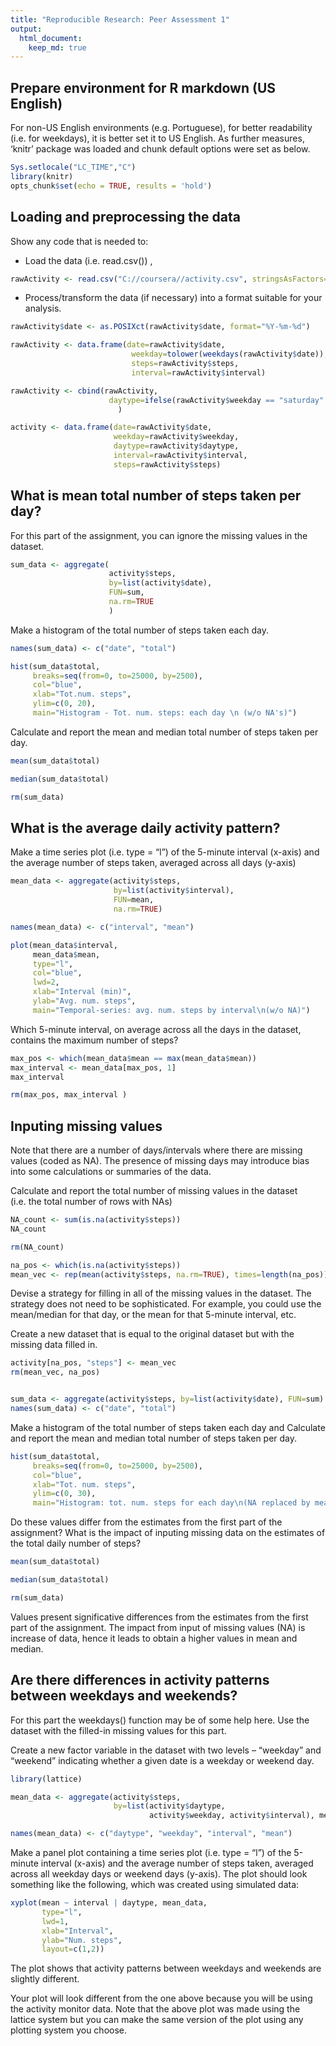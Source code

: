 ```yaml
---
title: "Reproducible Research: Peer Assessment 1"
output: 
  html_document:
    keep_md: true
---
```


## Prepare environment for R markdown (US English)

For non-US English environments (e.g. Portuguese), for better readability (i.e. for weekdays), it is better set it to US English.
As further measures, 'knitr' package was loaded and chunk default options were set as below.


```r
Sys.setlocale("LC_TIME","C")
library(knitr)
opts_chunk$set(echo = TRUE, results = 'hold')
```


## Loading and preprocessing the data

Show any code that is needed to:

- Load the data (i.e. read.csv()) ,
```r
rawActivity <- read.csv("C://coursera//activity.csv", stringsAsFactors=FALSE)

```

- Process/transform the data (if necessary) into a format suitable for your analysis.
```r
rawActivity$date <- as.POSIXct(rawActivity$date, format="%Y-%m-%d")

rawActivity <- data.frame(date=rawActivity$date, 
                           weekday=tolower(weekdays(rawActivity$date)), 
                           steps=rawActivity$steps, 
                           interval=rawActivity$interval)

rawActivity <- cbind(rawActivity, 
                      daytype=ifelse(rawActivity$weekday == "saturday" | rawActivity$weekday == "sunday", "weekend", "weekday")
                        )

activity <- data.frame(date=rawActivity$date, 
                       weekday=rawActivity$weekday, 
                       daytype=rawActivity$daytype, 
                       interval=rawActivity$interval,
                       steps=rawActivity$steps)

```

## What is mean total number of steps taken per day?

For this part of the assignment, you can ignore the missing values in the dataset.

```r
sum_data <- aggregate(
                      activity$steps, 
                      by=list(activity$date), 
                      FUN=sum, 
                      na.rm=TRUE
                      )

```

Make a histogram of the total number of steps taken each day.

```r
names(sum_data) <- c("date", "total")

hist(sum_data$total, 
     breaks=seq(from=0, to=25000, by=2500),
     col="blue", 
     xlab="Tot.num. steps", 
     ylim=c(0, 20), 
     main="Histogram - Tot. num. steps: each day \n (w/o NA's)")

```

Calculate and report the mean and median total number of steps taken per day.

```r
mean(sum_data$total)

median(sum_data$total)

rm(sum_data)

```

## What is the average daily activity pattern?

Make a time series plot (i.e. type = "l") of the 5-minute interval (x-axis) and the average number of steps taken, averaged across all days (y-axis)

```r
mean_data <- aggregate(activity$steps, 
                       by=list(activity$interval), 
                       FUN=mean, 
                       na.rm=TRUE)

names(mean_data) <- c("interval", "mean")

plot(mean_data$interval, 
     mean_data$mean, 
     type="l", 
     col="blue", 
     lwd=2, 
     xlab="Interval (min)", 
     ylab="Avg. num. steps", 
     main="Temporal-series: avg. num. steps by interval\n(w/o NA)")
```

Which 5-minute interval, on average across all the days in the dataset, contains the maximum number of steps?

```r
max_pos <- which(mean_data$mean == max(mean_data$mean))
max_interval <- mean_data[max_pos, 1]
max_interval

rm(max_pos, max_interval )

```

## Inputing missing values

Note that there are a number of days/intervals where there are missing values (coded as NA). The presence of missing days may introduce bias into some calculations or summaries of the data.



Calculate and report the total number of missing values in the dataset (i.e. the total number of rows with NAs)

```r
NA_count <- sum(is.na(activity$steps))
NA_count

rm(NA_count)

na_pos <- which(is.na(activity$steps))
mean_vec <- rep(mean(activity$steps, na.rm=TRUE), times=length(na_pos))

```

Devise a strategy for filling in all of the missing values in the dataset. The strategy does not need to be sophisticated. For example, you could use the mean/median for that day, or the mean for that 5-minute interval, etc.

Create a new dataset that is equal to the original dataset but with the missing data filled in.

```r

activity[na_pos, "steps"] <- mean_vec
rm(mean_vec, na_pos)


sum_data <- aggregate(activity$steps, by=list(activity$date), FUN=sum)
names(sum_data) <- c("date", "total")

```

Make a histogram of the total number of steps taken each day and Calculate and report the mean and median total number of steps taken per day. 

```r
hist(sum_data$total, 
     breaks=seq(from=0, to=25000, by=2500),
     col="blue", 
     xlab="Tot. num. steps", 
     ylim=c(0, 30), 
     main="Histogram: tot. num. steps for each day\n(NA replaced by mean of day)")

```

Do these values differ from the estimates from the first part of the assignment? What is the impact of inputing missing data on the estimates of the total daily number of steps?

```r
mean(sum_data$total)

median(sum_data$total)

rm(sum_data)
```

Values present significative differences from the estimates from the first part of the assignment. The impact from input of missing values (NA) is increase of data, hence it leads to obtain a higher values in mean and median.

## Are there differences in activity patterns between weekdays and weekends?

For this part the weekdays() function may be of some help here. Use the dataset with the filled-in missing values for this part.

Create a new factor variable in the dataset with two levels -- "weekday" and "weekend" indicating whether a given date is a weekday or weekend day.


```r
library(lattice)

mean_data <- aggregate(activity$steps, 
                       by=list(activity$daytype, 
                               activity$weekday, activity$interval), mean)

names(mean_data) <- c("daytype", "weekday", "interval", "mean")

```

Make a panel plot containing a time series plot (i.e. type = "l") of the 5-minute interval (x-axis) and the average number of steps taken, averaged across all weekday days or weekend days (y-axis). The plot should look something like the following, which was created using simulated data:

```r
xyplot(mean ~ interval | daytype, mean_data, 
       type="l", 
       lwd=1, 
       xlab="Interval", 
       ylab="Num. steps", 
       layout=c(1,2))

```

The plot shows that activity patterns between weekdays and weekends are slightly different.

Your plot will look different from the one above because you will be using the activity monitor data. Note that the above plot was made using the lattice system but you can make the same version of the plot using any plotting system you choose.




